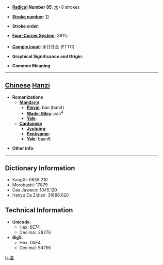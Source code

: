 * '''[[Wiktionary:Chinese radical index| Radical]] Number 85''': [[Wiktionary:Chinese radical index 水|水]]+8 strokes

* '''[[Wiktionary:Chinese total strokes index|Stroke number]]''': [[Wiktionary:Chinese total strokes index 11|11]]

* '''Stroke order''': 

* '''[[Wiktionary:Chinese four corner index|Four-Corner System]]''': 3811<sub>7</sub>

* '''[[Wiktionary:Chinese Cangjie index|Cangjie input]]''': 水廿廿金 (ETTC)

* '''Graphical Significance and Origin''': 

* '''Common Meaning'''

----

== [[Chinese]] [[Hanzi]] ==

* '''Romanizations'''
** '''[[Mandarin]]'''
*** '''[[Pinyin]]''': bàn (ban4)
*** '''[[Wade-Giles]]''': pan<sup>4</sup>
*** '''[[Yale]]''': 
** '''[[Cantonese]]'''
*** '''[[Jyutping]]''':
*** '''[[Penkyamp]]''': 
*** '''[[Yale]]''': baan6

* '''Other info''': 

----

== Dictionary Information ==

* KangXi: 0638.210
* Morobashi: 17879
* Dae Jaweon: 1045.120
* Hanyu Da Zidian: 31686.020

== Technical Information ==

* '''Unicode''':
** Hex: 6E74
** Decimal: 28276
* '''Big5''':
** Hex: D5E4
** Decimal: 54756

[[fr:湴]]